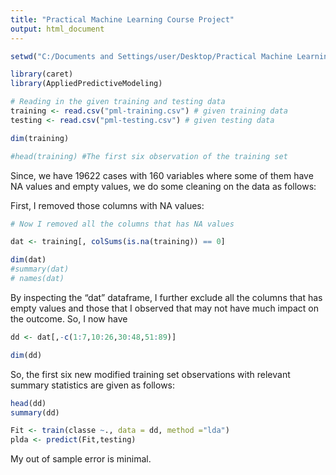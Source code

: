 ```yaml
---
title: "Practical Machine Learning Course Project"
output: html_document
---
```


```r
setwd("C:/Documents and Settings/user/Desktop/Practical Machine Learning/Project")

library(caret)
library(AppliedPredictiveModeling)

# Reading in the given training and testing data
training <- read.csv("pml-training.csv") # given training data
testing <- read.csv("pml-testing.csv") # given testing data

dim(training)
```

```r
#head(training) #The first six observation of the training set
```

Since, we have 19622 cases with 160 variables where some of them have NA values and empty values, we do some cleaning on the data as follows:

First, I removed those columns with NA values:
```r
# Now I removed all the columns that has NA values

dat <- training[, colSums(is.na(training)) == 0]

dim(dat)
#summary(dat)
# names(dat)
```
By inspecting the "dat" dataframe, I further exclude all the columns that has empty values and those that I observed that may not have much impact on the outcome. So, I now have

```r
dd <- dat[,-c(1:7,10:26,30:48,51:89)]

dim(dd)
```
So, the first six new modified training set observations with relevant summary statistics are given as follows:

```r
head(dd)
summary(dd)
```


```r
Fit <- train(classe ~., data = dd, method ="lda")
plda <- predict(Fit,testing)

```
My out of sample error is minimal.
